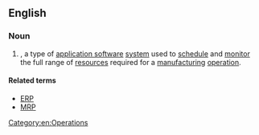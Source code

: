 ==English==

===Noun===
{{en-noun|?}}

# {{context|computing|operations|lang=en}} {{acronym of|[[manufacturing]] [[resource]] [[planning]]|dot=|lang=en}}, a type of [[application software]] [[system]] used to [[schedule]] and [[monitor]] the full range of [[resources]] required for a [[manufacturing]] [[operation]]. 

====Related terms====
* [[ERP]]
* [[MRP]]

[[Category:en:Operations]]